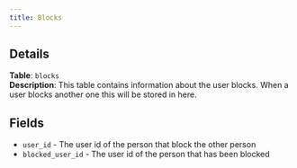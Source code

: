 ```yaml
---
title: Blocks
---
```



<InternalsWarningAside />

## Details

**Table**: `blocks`  
**Description**: This table contains information about the user blocks. When a user blocks another one this will be stored in here.

## Fields

- `user_id` - The user id of the person that block the other person
- `blocked_user_id` - The user id of the person that has been blocked
